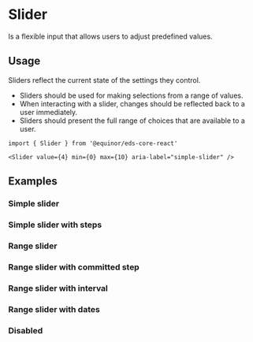 
# Slider

Is a flexible input that allows users to adjust predefined values.

<Links 
    ariaUrl="https://www.w3.org/WAI/ARIA/apg/patterns/slider/"
    figmaUrl="https://www.figma.com/file/0bGXR2sCwMVSDNyyzu5BXrO5/UI%E2%80%94User-Interface?node-id=17490%3A95"
    documentationUrl="https://eds.equinor.com/0b0c666ab/p/550c4f-slider/b/86826a"
    sourceUrl="https://github.com/equinor/design-system/blob/develop/packages/eds-core-react/src/components/Slider/Slider.tsx"
    npmUrl="https://www.npmjs.com/package/@equinor/eds-core-react"
/>

<Story id="inputs-slider--introduction" />
<PropsTable />

## Usage

Sliders reflect the current state of the settings they control.

<ul>
    <li>Sliders should be used for making selections from a range of values.</li>
    <li>When interacting with a slider, changes should be reflected back to a user immediately.</li>
    <li>Sliders should present the full range of choices that are available to a user.</li>
</ul>

```tsx
import { Slider } from '@equinor/eds-core-react'

<Slider value={4} min={0} max={10} aria-label="simple-slider" />
```

## Examples

### Simple slider

<Story id="inputs-slider--simple-slider" />

### Simple slider with steps

<Story id="inputs-slider--simple-slider-with-steps" />

### Range slider

<Story id="inputs-slider--range-slider" />

### Range slider with committed step

<Story id="inputs-slider--range-slider-with-committed-step" />

### Range slider with interval

<Story id="inputs-slider--range-slider-with-interval" />

### Range slider with dates

<Story id="inputs-slider--range-slider-with-dates" />

### Disabled

<Story id="inputs-slider--disabled" />